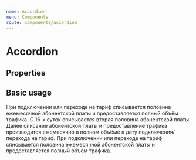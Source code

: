 ```yaml
---
name: Accordion
menu: Components
route: components/accordion
---
```



# Accordion

## Properties

<Props of={Accordion} />

## Basic usage

<Playground>
    <AccordionWrapper>
        <Accordion
            title="Заголовок аккордеона"
        >
            <Paragraph>
                При подключении или переходе на тариф списывается половина ежемесячной абонентской платы и предоставляется полный объём трафика.
                С 16-х суток списывается вторая половина абонентской платы. Далее списание абонентской платы и предоставление трафика производится
                ежемесячно в полном объёме в дату подключения/перехода на тариф.
            </Paragraph>
        </Accordion>
        <Accordion
            title="Открытый аккордеон"
            isOpened={true}
        >
            <Paragraph>
                При подключении или переходе на тариф списывается половина ежемесячной абонентской платы и предоставляется полный объём трафика.
            </Paragraph>
        </Accordion>
    </AccordionWrapper>
</Playground>

